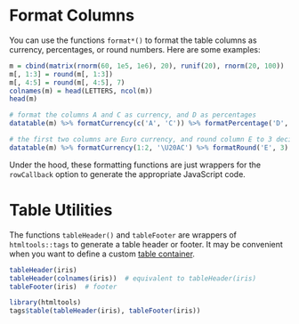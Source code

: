# Format Columns

You can use the functions `format*()` to format the table columns as currency, percentages, or round numbers. Here are some examples:

```r
m = cbind(matrix(rnorm(60, 1e5, 1e6), 20), runif(20), rnorm(20, 100))
m[, 1:3] = round(m[, 1:3])
m[, 4:5] = round(m[, 4:5], 7)
colnames(m) = head(LETTERS, ncol(m))
head(m)

# format the columns A and C as currency, and D as percentages
datatable(m) %>% formatCurrency(c('A', 'C')) %>% formatPercentage('D', 2)

# the first two columns are Euro currency, and round column E to 3 decimal places
datatable(m) %>% formatCurrency(1:2, '\U20AC') %>% formatRound('E', 3)
```

Under the hood, these formatting functions are just wrappers for the `rowCallback` option to generate the appropriate JavaScript code.

# Table Utilities

The functions `tableHeader()` and `tableFooter` are wrappers of `htmltools::tags` to generate a table header or footer. It may be convenient when you want to define a custom [table container](./).

```r
tableHeader(iris)
tableHeader(colnames(iris))  # equivalent to tableHeader(iris)
tableFooter(iris)  # footer

library(htmltools)
tags$table(tableHeader(iris), tableFooter(iris))
```
